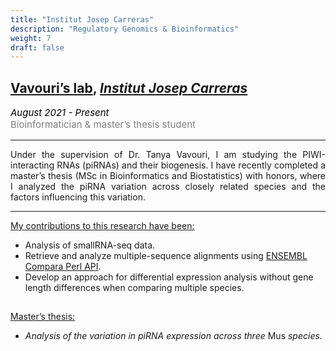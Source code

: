 ```yaml
---
title: "Institut Josep Carreras"
description: "Regulatory Genomics & Bioinformatics"
weight: 7
draft: false
---
```


<style>
    p {text-align: justify;}
</style>

## <a href="https://www.carrerasresearch.org/en/regulatory-genomics" target="_blank">Vavouri's lab</a>, <a href="https://www.carrerasresearch.org/en" target="_blank"><i>Institut Josep Carreras</i></a>

<p style='font-size:15px;color:gray'><em style='color:black;'>*August 2021 - Present*</em><br>
Bioinformatician & master's thesis student</p>

---

Under the supervision of Dr. Tanya Vavouri, I am studying the PIWI-interacting RNAs (piRNAs) and their biogenesis. I have recently completed a master's thesis (MSc in Bioinformatics and Biostatistics) with honors, where I analyzed the piRNA variation across closely related species and the factors influencing this variation.


---

<ins>My contributions to this research have been:</ins>

* Analysis of smallRNA-seq data.
* Retrieve and analyze multiple-sequence alignments using [ENSEMBL Compara Perl API](https://www.ensembl.org/info/docs/api/compara/index.html).
* Develop an approach for differential expression analysis without gene length differences when comparing multiple species. 

<!--
---

<ins>Related publications:</ins>

-->

---

<ins>Master's thesis:</ins>

* *Analysis of the variation in piRNA expression across three </em>Mus<em> species.*

